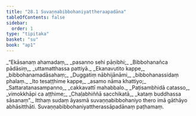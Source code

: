 ```yaml
---
title: "28.1 Suvaṇṇabibbohaniyattheraapadāna"
tableOfContents: false
sidebar:
  order: 1
type: "tipitaka"
basket: "su"
book: "ap1"
---
```



<DynamicBreadcrumb />

<Division number="1" book="ap1" bookNo="20" page="265">

<Paragraph number="3223" type="verses" book="ap1">
_“Ekāsanaṃ ahamadaṃ,_  
_pasanno sehi pāṇibhi;_  
_Bibbohanañca pādāsiṃ,_  
_uttamatthassa pattiyā._  

</Paragraph>

</Division>
<Division number="2" book="ap1" bookNo="20" page="265">

<Paragraph number="3224" type="verses" book="ap1">
_Ekanavutito kappe,_  
_bibbohanamadāsahaṃ;_  
_Duggatiṃ nābhijānāmi,_  
_bibbohanassidaṃ phalaṃ._  

</Paragraph>

</Division>
<Division number="3" book="ap1" bookNo="20" page="265">

<Paragraph number="3225" type="verses" book="ap1">
_Ito tesaṭṭhime kappe,_  
_asamo nāma khattiyo;_  
_Sattaratanasampanno,_  
_cakkavattī mahabbalo._  

</Paragraph>

</Division>
<Division number="4" book="ap1" bookNo="20" page="265">

<Paragraph number="3226" type="verses" book="ap1">
_Paṭisambhidā catasso,_  
_vimokkhāpi ca aṭṭhime;_  
_Chaḷabhiññā sacchikatā,_  
_kataṃ buddhassa sāsanaṃ”._  

</Paragraph>

<Paragraph number="3227" book="ap1">
Itthaṃ sudaṃ āyasmā suvaṇṇabibbohaniyo thero imā gāthāyo abhāsitthāti.

</Paragraph>
</Division>

<Paragraph number="3228" type="center" book="ap1">
Suvaṇṇabibbohaniyattherassāpadānaṃ paṭhamaṃ.
</Paragraph>